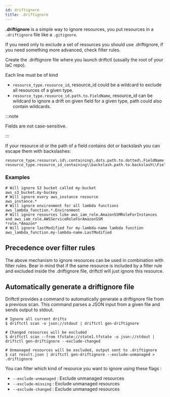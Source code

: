```yaml
---
id: driftignore
title: .driftignore
---
```


**.driftignore** is a simple way to ignore resources, you put resources in a `.driftignore` file like a `.gitignore`.

If you need only to exclude a set of resources you should use .driftignore, if you need something more advanced, check filter rules.

Create the .driftignore file where you launch driftctl (usually the root of your IaC repo).

Each line must be of kind

- `resource_type.resource_id`, resource_id could be a wildcard to exclude all resources of a given type.
- `resource_type.resource_id.path.to.FieldName`, resource_id can be wildcard to ignore a drift on given field for a given type, path could also contain wildcards.

:::note

Fields are not case-sensitive.

:::

If your resource id or the path of a field contains dot or backslash you can escape them with backslashes:

```ignore
resource_type.resource\.id\.containing\.dots.path.to.dotted\.FieldName
resource_type.resource_id_containing\\backslash.path.to.backslash\\FieldName
```

### Examples

```ignore
# Will ignore S3 bucket called my-bucket
aws_s3_bucket.my-buckey
# Will ignore every aws_instance resource
aws_instance.*
# Will ignore environment for all lambda functions
aws_lambda_function.*.Environment
# Will ignore resources like aws_iam_role.AmazonSSMRoleForInstances and aws_iam_role.AWSServiceRoleForAmazonSSM
*role.*Amazon*
# Will ignore lastModified for my-lambda-name lambda function
aws_lambda_function.my-lambda-name.LastModified
```

## Precedence over filter rules

The above mechanism to ignore resources can be used in combination with filter rules. Bear in mind that if the same resource is included by a filter rule and excluded inside the .driftignore file, driftctl will just ignore this resource.

## Automatically generate a driftignore file

Driftctl provides a command to automatically generate a driftignore file from a previous scan. This command parses a JSON input from a given file and sends output to stdout.

```shell
# Ignore all current drifts
$ driftctl scan -o json://stdout | driftctl gen-driftignore

# Changed resources will be excluded
$ driftctl scan --from tfstate://state1.tfstate -o json://stdout | driftctl gen-driftignore --exclude-changed

# Unmanaged resources will be excluded, output sent to .driftignore
$ cat result.json | driftctl gen-driftignore --exclude-unmanaged > .driftignore
```

You can filter which kind of resource you want to ignore using these flags :

- `--exclude-unmanaged` : Exclude unmanaged resources
- `--exclude-missing` : Exclude unmanaged resources
- `--exclude-changed` : Exclude unmanaged resources
